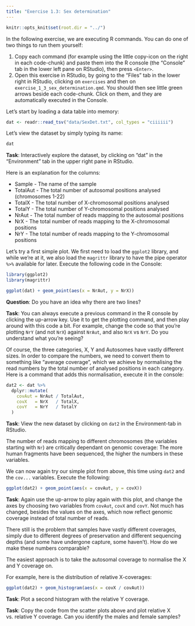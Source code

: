 ```yaml
---
title: "Exercise 1.3: Sex determination"
---
```


```r
knitr::opts_knit$set(root.dir = "../")
```

In the following exercise, we are executing R commands. You can do one of two things to run them yourself:

1. Copy each command (for example using the little copy-icon on the right in each code-chunk) and paste them into the R console (the "Console" tab in the lower left pane on RStudio), then press `<Enter>`.
2. Open this exercise in RStudio, by going to the "Files" tab in the lower right in RStudio, clicking on `exercises` and then on `exercise_1_3_sex_determination.qmd`. You should then see little green arrows beside each code-chunk. Click on them, and they are automatically executed in the Console. 

Let's start by loading a data table into memory:

```r
dat <- readr::read_tsv("data/SexDet.txt", col_types = "ciiiiii")
```

Let's view the dataset by simply typing its name:
```r
dat
```

**Task**: Interactively explore the dataset, by clicking on "dat" in the "Environment" tab in the upper right pane in RStudio.

Here is an explanation for the columns:

- Sample - The name of the sample
- TotalAut - The total number of autosomal positions analysed (chromosomes 1-22)
- TotalX - The total number of X-chromosomal positions analysed
- TotalY - The total number of Y-chromosomal positions analysed
- NrAut - The total number of reads mapping to the autosomal positions
- NrX - The total number of reads mapping to the X-chromosomal positions
- NrY - The total number of reads mapping to the Y-chromosomal positions

Let's try a first simple plot. We first need to load the `ggplot2` library, and while we're at it, we also load the `magrittr` library to have the pipe operator `%>%` available for later. Execute the following code in the Console:

```r
library(ggplot2)
library(magrittr)

ggplot(dat) + geom_point(aes(x = NrAut, y = NrX))
```

**Question**: Do you have an idea why there are two lines?

**Task**: You can always execute a previous command in the R console by clicking the up-arrow key. Use it to get the plotting command, and then play around with this code a bit. For example, change the code so that you're plotting `NrY` (and not `NrX`) against `NrAut`, and also `NrX` vs `NrY`. Do you understand what you're seeing?

Of course, the three categories, X, Y and Autosomes have vastly different sizes. In order to compare the numbers, we need to convert them to something like "average coverage", which we achieve by normalising the read numbers by the total number of analysed positions in each category. Here is a command that adds this normalisation, execute it in the console:

```r
dat2 <- dat %>%
  dplyr::mutate(
    covAut = NrAut / TotalAut,
    covX   = NrX   / TotalX,
    covY   = NrY   / TotalY
  )
```

**Task**: View the new dataset by clicking on `dat2` in the Environment-tab in RStudio.

The number of reads mapping to different chromosomes (the variables starting with `Nr`) are critically dependant on genomic coverage: The more human fragments have been sequenced, the higher the numbers in these variables. 

We can now again try our simple plot from above, this time using `dat2` and the `cov...` variables. Execute the following:

```r
ggplot(dat2) + geom_point(aes(x = covAut, y = covX))
```

**Task**: Again use the up-arrow to play again with this plot, and change the axes by choosing two variables from `covAut`, `covX` and `covY`. Not much has changed, besides the values on the axes, which now reflect genomic coverage instead of total number of reads.

There still is the problem that samples have vastly different coverages, simply due to different degrees of preservation and different sequencing depths (and some have undergone capture, some haven't). How do we make these numbers comparable?

The easiest approach is to take the autosomal coverage to normalise the X and Y coverage on.

For example, here is the distribution of relative X-coverages:

```r
ggplot(dat2) + geom_histogram(aes(x = covX / covAut))
```

**Task**: Plot a second histogram with the relative Y coverage.

**Task**: Copy the code from the scatter plots above and plot relative X vs. relative Y coverage. Can you identify the males and female samples?



